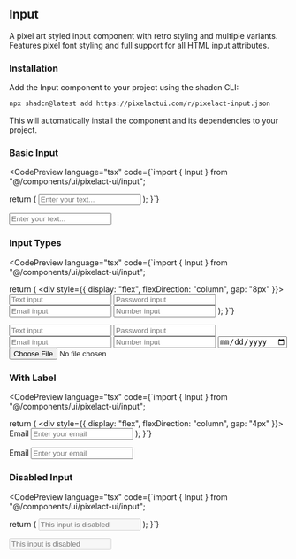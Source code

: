 
## Input

A pixel art styled input component with retro styling and multiple variants. Features pixel font styling and full support for all HTML input attributes.

### Installation

Add the Input component to your project using the shadcn CLI:

```bash
npx shadcn@latest add https://pixelactui.com/r/pixelact-input.json
```

This will automatically install the component and its dependencies to your project.

### Basic Input

<CodePreview 
  language="tsx"
  code={`import { Input } from "@/components/ui/pixelact-ui/input";

  return (
    <Input 
      placeholder="Enter your text..."
      type="text"
    />
  );
}`}
>
  <Input className="w-full md:w-auto" placeholder="Enter your text..." />
</CodePreview>

### Input Types

<CodePreview 
  language="tsx"
  code={`import { Input } from "@/components/ui/pixelact-ui/input";

  return (
    <div style={{ display: "flex", flexDirection: "column", gap: "8px" }}>
      <Input type="text" placeholder="Text input" />
      <Input type="password" placeholder="Password input" />
      <Input type="email" placeholder="Email input" />
      <Input type="number" placeholder="Number input" />
    </div>
  );
}`}
>
  <div style={{ display: "flex", flexDirection: "column", gap: "8px" }}>
    <Input className="w-full md:w-auto" type="text" placeholder="Text input" />
    <Input className="w-full md:w-auto" type="password" placeholder="Password input" />
    <Input className="w-full md:w-auto" type="email" placeholder="Email input" />
    <Input className="w-full md:w-auto" type="number" placeholder="Number input" />
    <Input className="w-full md:w-auto" type="date" placeholder="Date input" />
    <Input className="w-full md:w-auto" type="file" placeholder="File input" />

  </div>
</CodePreview>

### With Label

<CodePreview 
  language="tsx"
  code={`import { Input } from "@/components/ui/pixelact-ui/input";

  return (
    <div style={{ display: "flex", flexDirection: "column", gap: "4px" }}>
      <Label htmlFor="email">Email</Label>
      <Input 
        id="email"
        type="email"
        placeholder="Enter your email"
        required
      />
    </div>
  );
}`}
>
  <div style={{ display: "flex", flexDirection: "column", gap: "4px" }}>
    <Label htmlFor="email">Email</Label>
    <Input 
      className="w-full md:w-auto"
      id="email"
      type="email"
      placeholder="Enter your email"
      required
    />
  </div>
</CodePreview>

### Disabled Input

<CodePreview 
  language="tsx"
  code={`import { Input } from "@/components/ui/pixelact-ui/input";

  return (
    <Input 
      disabled
      placeholder="This input is disabled"
    />
  );
}`}
>
  <Input className="w-full md:w-auto" disabled placeholder="This input is disabled" />
</CodePreview>